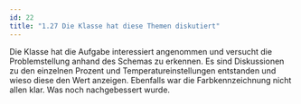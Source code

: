 ```yaml
---
id: 22
title: "1.27 Die Klasse hat diese Themen diskutiert"
---
```


Die Klasse hat die Aufgabe interessiert angenommen und versucht die Problemstellung anhand des Schemas zu erkennen.
Es sind Diskussionen zu den einzelnen Prozent und Temperatureinstellungen entstanden und wieso diese den Wert anzeigen. 
Ebenfalls war die Farbkennzeichnung nicht allen klar. Was noch nachgebessert wurde. 